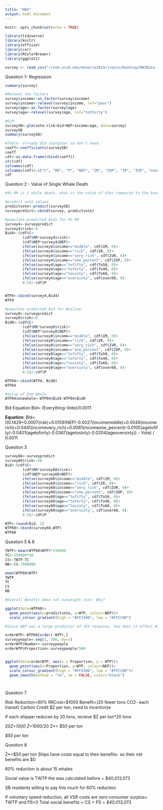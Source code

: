 ---
title: "HW3"
output: html_document
---

```{r setup, include=FALSE}
knitr::opts_chunk$set(echo = TRUE)
```

```{r, include=FALSE}
library(tidyverse)
library(knitr)
library(effsize)
library(car)
library(RColorBrewer)
library(ggplot2)

survey <- read_csv("//esm.ucsb.edu/mesm/co2019/jvazin/Desktop/HW3Data (2).csv")

```

Question 1- Regression

```{r}
summary(survey)

#Relevel the factors
survey$income<-as.factor(survey$income)
survey$income<-relevel(survey$income, ref="poor")
survey$age<-as.factor(survey$age)
survey$age<-relevel(survey$age, ref="tothirty")

#GLM
surveySB<-glm(vote~risk+bid+NEP+income+age, data=survey)
surveySB
summary(surveySB)

#Table- already did stargazer so don't need 
coeff<-coefficients(surveySB)
coeff
cdf<-as.data.frame(rbind(coeff))
str(cdf)
colnames(cdf)
colnames(cdf)<-c("C", "RR", "P", "NEP", "IM", "IOP", "IR", "IVR", "over60", "To50", "To40", "To60")
cdf


```

Question 2 - Value of Single Whale Death
```{r}

#4% RR is 1 whale death, what is the value of that compared to the baseline?

#predict vote values
predictvote<-predict(surveySB)
surveypredict<-cbind(survey, predictvote)

#populate predicted bids for 4% RR
survey4<-surveypredict
survey4$risk<-4
Bid4<-(cdf$C+
        (cdf$RR*survey4$risk)+
        (cdf$NEP*survey4$NEP)+
        ifelse(survey4$income=="middle", cdf$IM, 0)+
        ifelse(survey4$income=="rich", cdf$IR, 0)+
        ifelse(survey4$income=="very_rich", cdf$IVR, 0)+
        ifelse(survey4$income=="one_percent", cdf$IOP, 0)+
        ifelse(survey4$age=="tofifty", cdf$To50, 0)+
        ifelse(survey4$age=="toforty", cdf$To40, 0)+
        ifelse(survey4$age=="tosixty", cdf$To60, 0)+
        ifelse(survey4$age=="oversixty", cdf$over60, 0)-
        0.5)/-cdf$P


WTP4<-cbind(survey4,Bid4)
WTP4

#populate predicted bid for Basline
survey0<-surveypredict
survey0$risk<-0
Bid0<-(cdf$C+
        (cdf$RR*survey0$risk)+
        (cdf$NEP*survey0$NEP)+
        ifelse(survey0$income=="middle", cdf$IM, 0)+
        ifelse(survey0$income=="rich", cdf$IR, 0)+
        ifelse(survey0$income=="very_rich", cdf$IVR, 0)+
        ifelse(survey0$income=="one_percent", cdf$IOP, 0)+
        ifelse(survey0$age=="tofifty", cdf$To50, 0)+
        ifelse(survey0$age=="toforty", cdf$To40, 0)+
        ifelse(survey0$age=="tosixty", cdf$To60, 0)+
        ifelse(survey0$age=="oversixty", cdf$over60, 0)-
        0.5)/-cdf$P

WTP04<-cbind(WTP4, Bid0)
WTP04

#Value of One Whale
WTP04$onewhale<-WTP04$Bid4-WTP04$Bid0


```

Bid Equation
Bid= (Everything-Vote)/0.0011

**Equation**: Bid=((0.1429+0.0007(risk)+0.0159(NEP)-0.0027(incomemiddle)+0.0048(incomerich)+0.0441(incomevery_rich)+0.0061(incomeone_percent)-0.0105(agetofifty)-0.0401(agetoforty)-0.0367(agetosixty)-0.0204(ageoversixty)) - Vote) / 0.0011

Question 3

```{r}

survey60<-surveypredict
survey60$risk<-60
Bid<-(cdf$C+
        (cdf$RR*survey60$risk)+
        (cdf$NEP*survey60$NEP)+
        ifelse(survey60$income=="middle", cdf$IM, 0)+
        ifelse(survey60$income=="rich", cdf$IR, 0)+
        ifelse(survey60$income=="very_rich", cdf$IVR, 0)+
        ifelse(survey60$income=="one_percent", cdf$IOP, 0)+
        ifelse(survey60$age=="tofifty", cdf$To50, 0)+
        ifelse(survey60$age=="toforty", cdf$To40, 0)+
        ifelse(survey60$age=="tosixty", cdf$To60, 0)+
        ifelse(survey60$age=="oversixty", cdf$over60, 0)-
        0.5)/-cdf$P

WTP<-round(Bid, 2)
WTP60<-cbind(survey60,WTP)
WTP60

```


Question 5 & 6
```{r}
TWTP<-mean(WTP60$WTP)*150000
TC<-150000*60
CS<-TWTP-TC
NB<-CS-7000000

mean(WTP60$WTP)
TWTP
TC
CS
NB

```

```{r}
#Overall Benefit does not outweight cost- Why?

ggplot(data=WTP60)+
  geom_point(aes(x=predictvote, y=WTP, colour=NEP))+
  scale_colour_gradient(high = "#FF3300", low = "#FFCC00")

#Since NEP was a large predictor of YES response, how does it effect WTP? At what WTP would SB residents be likely to vote YES? (The value where p > .5, looks like about 200)

orderWTP<-WTP60[order(-WTP),] 
surveypeople<-seq(1, 500, by=1)
orderWTP$Number<-surveypeople
orderWTP$Proportion<-surveypeople/500


ggplot(data=orderWTP, aes(x = Proportion, y = WTP))+
  geom_point(aes(x=Proportion, y=WTP, colour=NEP))+
  scale_colour_gradient(high = "#FF3300", low = "#FFCC00")+
  geom_smooth(method = "lm", se = FALSE, color="black")




```


Question 7

Risk Reduction=60% RRCost=$1000 Benefit=(20 fewer tons CO2- each transit)
Carbon Credit $Z per ton, need to incentivize 

If each shipper reduces by 20 tons, recieve $Z per ton*20 tons


20*Z=1000
Z*=1000/20
Z*= $50 per ton

*$50 per ton*

Question 8

Z*=$50 per ton
Ships have costs equal to their benefits- so their net benefits are $0

60% reduction is about 15 whales

Social value is TWTP the was calculated before ~ $40,013,073

SB residents willing to pay this much for 60% reduction

If voluntary speed reduction, all VSR costs are zero
consumer surplus= TWTP and PS=0 
Total social benefits = CS + PS = *$40,013,073*

